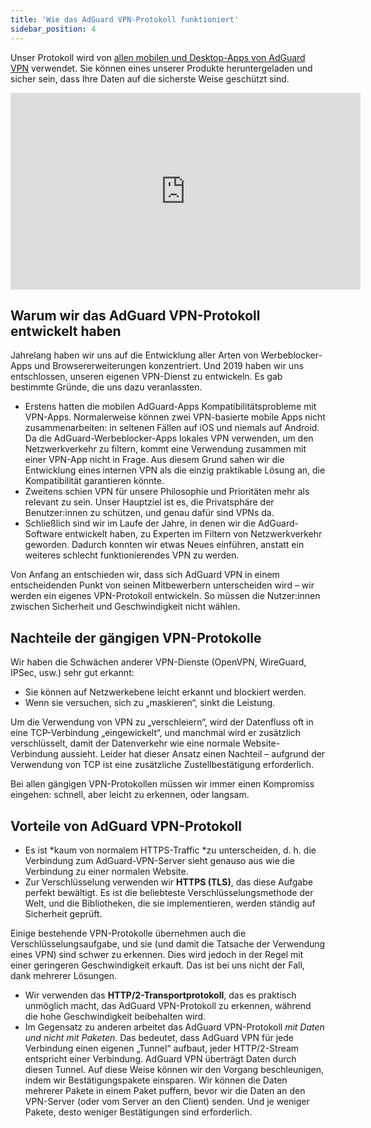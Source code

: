 ```yaml
---
title: 'Wie das AdGuard VPN-Protokoll funktioniert'
sidebar_position: 4
---
```


Unser Protokoll wird von [allen mobilen und Desktop-Apps von AdGuard VPN](https://adguard-vpn.com/en/welcome.html) verwendet. Sie können eines unserer Produkte heruntergeladen und sicher sein,  dass Ihre Daten auf die sicherste Weise geschützt sind.

<iframe width="560" height="315" src="https://www.youtube-nocookie.com/embed/7149L3xPmSE" title="YouTube video player" frameborder="0" allow="accelerometer; autoplay; clipboard-write; encrypted-media; gyroscope; picture-in-picture" allowfullscreen></iframe>

## Warum wir das AdGuard VPN-Protokoll entwickelt haben

Jahrelang haben wir uns auf die Entwicklung aller Arten von Werbeblocker-Apps und Browsererweiterungen konzentriert. Und 2019 haben wir uns entschlossen, unseren eigenen VPN-Dienst zu entwickeln. Es gab bestimmte Gründe, die uns dazu veranlassten.

* Erstens hatten die mobilen AdGuard-Apps Kompatibilitätsprobleme mit VPN-Apps. Normalerweise können zwei VPN-basierte mobile Apps nicht zusammenarbeiten: in seltenen Fällen auf iOS und niemals auf Android. Da die AdGuard-Werbeblocker-Apps lokales VPN verwenden, um den Netzwerkverkehr zu filtern, kommt eine Verwendung zusammen mit einer VPN-App nicht in Frage. Aus diesem Grund sahen wir die Entwicklung eines internen VPN als die einzig praktikable Lösung an, die Kompatibilität garantieren könnte.
* Zweitens schien VPN für unsere Philosophie und Prioritäten mehr als relevant zu sein. Unser Hauptziel ist es, die Privatsphäre der Benutzer:innen zu schützen, und genau dafür sind VPNs da.
* Schließlich sind wir im Laufe der Jahre, in denen wir die AdGuard-Software entwickelt haben, zu Experten im Filtern von Netzwerkverkehr geworden. Dadurch konnten wir etwas Neues einführen, anstatt ein weiteres schlecht funktionierendes VPN zu werden.

Von Anfang an entschieden wir, dass sich AdGuard VPN in einem entscheidenden Punkt von seinen Mitbewerbern unterscheiden wird – wir werden ein eigenes VPN-Protokoll entwickeln. So müssen die Nutzer:innen zwischen Sicherheit und Geschwindigkeit nicht wählen.

## Nachteile der gängigen VPN-Protokolle

Wir haben die Schwächen anderer VPN-Dienste (OpenVPN, WireGuard, IPSec, usw.) sehr gut erkannt:

* Sie können auf Netzwerkebene leicht erkannt und blockiert werden.
* Wenn sie versuchen, sich zu „maskieren“, sinkt die Leistung.

Um die Verwendung von VPN zu „verschleiern“, wird der Datenfluss oft in eine TCP-Verbindung „eingewickelt“, und manchmal wird er zusätzlich verschlüsselt, damit der Datenverkehr wie eine normale Website-Verbindung aussieht. Leider hat dieser Ansatz einen Nachteil – aufgrund der Verwendung von TCP ist eine zusätzliche Zustellbestätigung erforderlich.

Bei allen gängigen VPN-Protokollen müssen wir immer einen Kompromiss eingehen: schnell, aber leicht zu erkennen, oder langsam.

## Vorteile von AdGuard VPN-Protokoll

* Es ist *kaum von normalem HTTPS-Traffic *zu unterscheiden, d. h. die Verbindung zum AdGuard-VPN-Server sieht genauso aus wie die Verbindung zu einer normalen Website.
* Zur Verschlüsselung verwenden wir **HTTPS (TLS)**, das diese Aufgabe perfekt bewältigt. Es ist die beliebteste Verschlüsselungsmethode der Welt, und die Bibliotheken, die sie implementieren, werden ständig auf Sicherheit geprüft.

Einige bestehende VPN-Protokolle übernehmen auch die Verschlüsselungsaufgabe, und sie (und damit die Tatsache der Verwendung eines VPN) sind schwer zu erkennen. Dies wird jedoch in der Regel mit einer geringeren Geschwindigkeit erkauft. Das ist bei uns nicht der Fall, dank mehrerer Lösungen.

* Wir verwenden das **HTTP/2-Transportprotokoll**, das es praktisch unmöglich macht, das AdGuard VPN-Protokoll zu erkennen, während die hohe Geschwindigkeit beibehalten wird.
* Im Gegensatz zu anderen arbeitet das AdGuard VPN-Protokoll *mit Daten und nicht mit Paketen*. Das bedeutet, dass AdGuard VPN für jede Verbindung einen eigenen „Tunnel“ aufbaut, jeder HTTP/2-Stream entspricht einer Verbindung. AdGuard VPN überträgt Daten durch diesen Tunnel. Auf diese Weise können wir den Vorgang beschleunigen, indem wir Bestätigungspakete einsparen. Wir können die Daten mehrerer Pakete in einem Paket puffern, bevor wir die Daten an den VPN-Server (oder vom Server an den Client) senden. Und je weniger Pakete, desto weniger Bestätigungen sind erforderlich.
